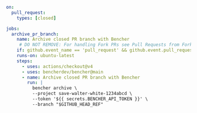 ```yaml title=".github/workflows/pr_benchmarks_closed.yml"
on:
  pull_request:
    types: [closed]

jobs:
  archive_pr_branch:
    name: Archive closed PR branch with Bencher
     # DO NOT REMOVE: For handling Fork PRs see Pull Requests from Forks
    if: github.event_name == 'pull_request' && github.event.pull_request.head.repo.full_name == github.repository
    runs-on: ubuntu-latest
    steps:
      - uses: actions/checkout@v4
      - uses: bencherdev/bencher@main
      - name: Archive closed PR branch with Bencher
        run: |
          bencher archive \
          --project save-walter-white-1234abcd \
          --token '${{ secrets.BENCHER_API_TOKEN }}' \
          --branch "$GITHUB_HEAD_REF"
```
